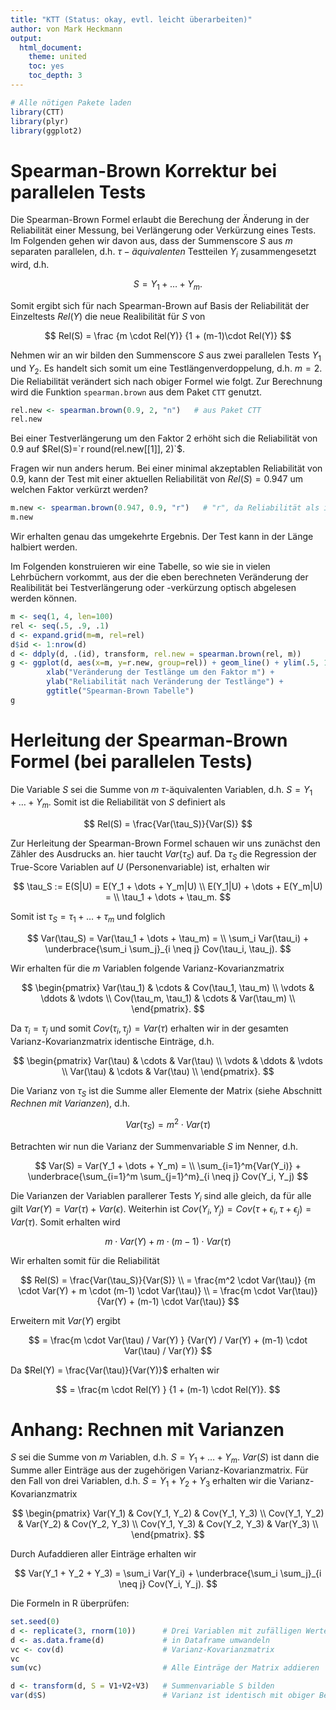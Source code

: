 ```yaml
---
title: "KTT (Status: okay, evtl. leicht überarbeiten)"
author: von Mark Heckmann
output: 
  html_document:
    theme: united
    toc: yes
    toc_depth: 3
---
```


```r
# Alle nötigen Pakete laden
library(CTT)
library(plyr)
library(ggplot2)
```


# Spearman-Brown Korrektur bei parallelen Tests 

Die Spearman-Brown Formel erlaubt die Berechung der Änderung in der Reliabilität einer Messung, bei Verlängerung oder Verkürzung eines Tests. Im Folgenden gehen wir davon aus, dass der Summenscore $S$ aus $m$ separaten parallelen, d.h. $\tau-äquivalenten$ Testteilen $Y_i$ zusammengesetzt wird, d.h.

$$
S = Y_1 + \dots + Y_m.
$$

Somit ergibt sich für nach Spearman-Brown auf Basis der Reliabilität der Einzeltests $Rel(Y)$ die neue Realibilität für $S$ von

$$
Rel(S) = \frac {m \cdot Rel(Y)}
               {1 + (m-1)\cdot Rel(Y)}
$$

Nehmen wir an wir bilden den Summenscore $S$ aus zwei parallelen Tests $Y_1$ und $Y_2$. Es handelt sich somit um eine Testlängenverdoppelung, d.h. $m=2$. Die Reliabilität verändert sich nach obiger Formel wie folgt. Zur Berechnung wird die Funktion `spearman.brown` aus dem Paket `CTT` genutzt.

```r
rel.new <- spearman.brown(0.9, 2, "n")   # aus Paket CTT
rel.new
```

Bei einer Testverlängerung um den Faktor $2$ erhöht sich die Reliabilität von $0.9$ auf $Rel(S)=`r round(rel.new[[1]], 2)`$. 

Fragen wir nun anders herum. Bei einer minimal akzeptablen Reliabilität von $0.9$, kann der Test mit einer aktuellen Reliabilität von $Rel(S)=0.947$ um welchen Faktor verkürzt werden?

```r
m.new <- spearman.brown(0.947, 0.9, "r")   # "r", da Reliabilität als input 
m.new
```

Wir erhalten genau das umgekehrte Ergebnis. Der Test kann in der Länge halbiert werden.

Im Folgenden konstruieren wir eine Tabelle, so wie sie in vielen Lehrbüchern vorkommt, aus der die eben berechneten Veränderung der Realibilität bei Testverlängerung oder -verkürzung optisch abgelesen werden können.

```r
m <- seq(1, 4, len=100)
rel <- seq(.5, .9, .1)
d <- expand.grid(m=m, rel=rel)
d$id <- 1:nrow(d)
d <- ddply(d, .(id), transform, rel.new = spearman.brown(rel, m))
g <- ggplot(d, aes(x=m, y=r.new, group=rel)) + geom_line() + ylim(.5, 1) + 
        xlab("Veränderung der Testlänge um den Faktor m") + 
        ylab("Reliabilität nach Veränderung der Testlänge") +
        ggtitle("Spearman-Brown Tabelle")
g
```


# Herleitung der Spearman-Brown Formel (bei parallelen Tests)

Die Variable $S$ sei die Summe von $m$ $\tau$-äquivalenten Variablen, d.h. $S= Y_1 + \dots + Y_m$.
Somit ist die Reliabilität von $S$ definiert als

$$
Rel(S) = \frac{Var(\tau_S)}{Var(S)}
$$

Zur Herleitung der Spearman-Brown Formel schauen wir uns zunächst den Zähler des Ausdrucks an.
hier taucht $Var(\tau_S)$ auf. Da $\tau_S$ die Regression der True-Score Variablen auf $U$ (Personenvariable) ist, erhalten wir 

$$
\tau_S := E(S|U) = E(Y_1 + \dots + Y_m|U)  \\
E(Y_1|U) + \dots + E(Y_m|U) = \\
\tau_1 + \dots + \tau_m.
$$

Somit ist $\tau_S = \tau_1 + \dots + \tau_m$ und folglich

$$
Var(\tau_S) = Var(\tau_1 + \dots + \tau_m) = \\
\sum_i Var(\tau_i) + \underbrace{\sum_i \sum_j}_{i \neq j} Cov(\tau_i, \tau_j).
$$

Wir erhalten für die $m$ Variablen folgende Varianz-Kovarianzmatrix

$$
\begin{pmatrix}
 Var(\tau_1) & \cdots & Cov(\tau_1, \tau_m) \\ 
  \vdots   & \ddots  & \vdots  \\ 
 Cov(\tau_m, \tau_1) & \cdots  & Var(\tau_m) \\ 
 \end{pmatrix}. 
$$

Da $\tau_i = \tau_j$ und somit $Cov(\tau_i, \tau_j) = Var(\tau)$ 
erhalten wir in der gesamten Varianz-Kovarianzmatrix identische Einträge, d.h.

$$
\begin{pmatrix}
 Var(\tau) & \cdots & Var(\tau) \\ 
  \vdots   & \ddots  & \vdots  \\ 
 Var(\tau) & \cdots  & Var(\tau) \\ 
 \end{pmatrix}. 
$$

Die Varianz von $\tau_S$ ist die Summe aller Elemente der Matrix (siehe Abschnitt *Rechnen mit Varianzen*), d.h.

$$
Var(\tau_S) = m^2 \cdot Var(\tau)
$$

Betrachten wir nun die Varianz der Summenvariable $S$ im Nenner, d.h.

$$
Var(S) = Var(Y_1 + \dots + Y_m) = \\
\sum_{i=1}^m{Var(Y_i)} + \underbrace{\sum_{i=1}^m \sum_{j=1}^m}_{i \neq j} Cov(Y_i, Y_j)
$$

Die Varianzen der Variablen parallerer Tests $Y_i$ sind alle gleich, da für alle gilt $Var(Y) = Var(\tau) + Var(\epsilon)$. Weiterhin ist $Cov(Y_i, Y_j) = Cov(\tau + \epsilon_i, \tau + \epsilon_j) = Var(\tau)$. Somit erhalten wird

$$
m \cdot Var(Y) + m \cdot (m-1) \cdot Var(\tau)
$$

Wir erhalten somit für die Reliabilität 

$$
Rel(S) = \frac{Var(\tau_S)}{Var(S)} \\
= \frac{m^2 \cdot Var(\tau)}
       {m \cdot Var(Y) + m \cdot (m-1) \cdot Var(\tau)} \\
= \frac{m \cdot Var(\tau)}
       {Var(Y) + (m-1) \cdot Var(\tau)}       
$$

Erweitern mit $Var(Y)$ ergibt

$$
= \frac{m \cdot Var(\tau) / Var(Y) }
       {Var(Y) / Var(Y) + (m-1) \cdot Var(\tau) / Var(Y)}       
$$

Da $Rel(Y) = \frac{Var(\tau)}{Var(Y)}$ erhalten wir

$$
= \frac{m \cdot Rel(Y) }
       {1 + (m-1) \cdot Rel(Y)}.      
$$


# Anhang: Rechnen mit Varianzen

$S$ sei die Summe von $m$ Variablen, d.h. $S = Y_1 + \dots + Y_m$. 
$Var(S)$ ist dann die Summe aller Einträge aus der zugehörigen Varianz-Kovarianzmatrix.
Für den Fall von drei Variablen, d.h. $S = Y_1 + Y_2 + Y_3$ erhalten wir die Varianz-Kovarianzmatrix

$$
\begin{pmatrix}
 Var(Y_1) & Cov(Y_1, Y_2) & Cov(Y_1, Y_3) \\ 
 Cov(Y_1, Y_2)  & Var(Y_2) & Cov(Y_2, Y_3) \\ 
 Cov(Y_1, Y_3) & Cov(Y_2, Y_3) & Var(Y_3) \\ 
 \end{pmatrix}. 
$$

Durch Aufaddieren aller Einträge erhalten wir 

$$
Var(Y_1 + Y_2 + Y_3) = \sum_i Var(Y_i) + \underbrace{\sum_i \sum_j}_{i \neq j} Cov(Y_i, Y_j).
$$

Die Formeln in R überprüfen:

```r
set.seed(0)
d <- replicate(3, rnorm(10))      # Drei Variablen mit zufälligen Werten erzeugen
d <- as.data.frame(d)             # in Dataframe umwandeln
vc <- cov(d)                      # Varianz-Kovarianzmatrix
vc        
sum(vc)                           # Alle Einträge der Matrix addieren

d <- transform(d, S = V1+V2+V3)   # Summenvariable S bilden 
var(d$S)                          # Varianz ist identisch mit obiger Berechnung
```

